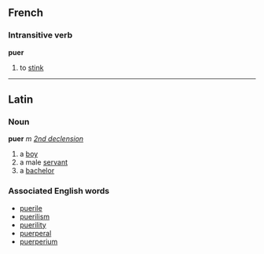 ==French==
===Intransitive verb===
'''puer'''

#to [[stink]]

----
==Latin==
===Noun===
'''puer''' ''m'' ''[[Wiktionary Appendix:Latin second declension|2nd declension]]''

#a [[boy]]
#a male [[servant]]
#a [[bachelor]]

===Associated English words===

*[[puerile]]
*[[puerilism]]
*[[puerility]]
*[[puerperal]]
*[[puerperium]]